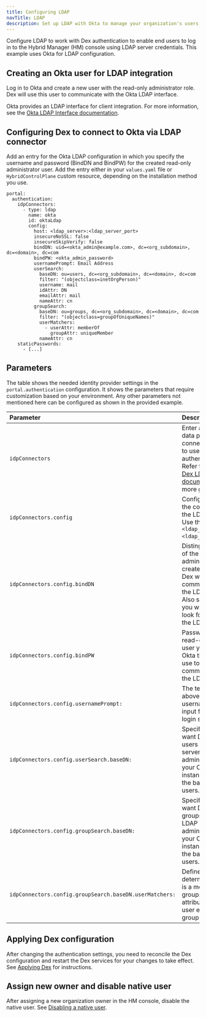 ```yaml
---
title: Configuring LDAP
navTitle: LDAP
description: Set up LDAP with Okta to manage your organization's users.
---
```


Configure LDAP to work with Dex authentication to enable end users to log in to the Hybrid Manager (HM) console using LDAP server credentials. This example uses Okta for LDAP configuration. 

## Creating an Okta user for LDAP integration

Log in to Okta and create a new user with the read-only administrator role. Dex will use this user to communicate with the Okta LDAP interface.

Okta provides an LDAP interface for client integration. For more information, see the [Okta LDAP Interface documentation](https://help.okta.com/en-us/content/topics/directory/ldap-interface-main.htm).

## Configuring Dex to connect to Okta via LDAP connector

Add an entry for the Okta LDAP configuration in which you specify the username and password (BindDN and BindPW) for the created read-only administrator user. Add the entry either in your `values.yaml` file or `HybridControlPlane` custom resource, depending on the installation method you use.

```shell
portal:
  authentication:
    idpConnectors:
      - type: ldap
        name: okta
        id: oktaLdap
        config:
          host: <ldap_server>:<ldap_server_port>
          insecureNoSSL: false
          insecureSkipVerify: false
          bindDN: uid=<okta_admin@example.com>, dc=<org_subdomain>, dc=<domain>, dc=com
          bindPW: <okta_admin_password>
          usernamePrompt: Email Address
          userSearch:
            baseDN: ou=users, dc=<org_subdomain>, dc=<domain>, dc=com
            filter: "(objectclass=inetOrgPerson)"
            username: mail
            idAttr: DN
            emailAttr: mail
            nameAttr: cn
          groupSearch:
            baseDN: ou=groups, dc=<org_subdomain>, dc=<domain>, dc=com
            filter: "(objectclass=groupOfUniqueNames)"
            userMatchers:
              - userAttr: memberOf
                groupAttr: uniqueMember
            nameAttr: cn
    staticPasswords:
      - [...]

```

## Parameters

The table shows the needed identity provider settings in the `portal.authentication` configuration. It shows the parameters that require customization based on your environment. Any other parameters not mentioned here can be configured as shown in the provided example.

| Parameter                                               | Description                                                                                                                                                                                           |
| :------------------------------------------------------ | :---------------------------------------------------------------------------------------------------------------------------------------------------------------------------------------------------- |
| `idpConnectors`                                         | Enter an array of data per IdP connector you want to use for authentication. Refer to the official [Dex LDAP documentation](https://dexidp.io/docs/connectors/ldap/#configuration) for more guidance. |
| `idpConnectors.config`                                  | Configuration for the connection to the LDAP server. Use the format `<ldap_server>:<ldap_server_port>`.                                                                                               |
| `idpConnectors.config.bindDN`                           | Distinguished Name of the read-only admin user you created in Okta that Dex will use to communicate with the LDAP server. Also specify where you want Dex to look for this user in the LDAP server.        |
| `idpConnectors.config.bindPW`                           | Password for the read-only admin user you created in Okta that Dex will use to communicate with the LDAP server.                                                                                      |
| `idpConnectors.config.usernamePrompt:`                  | The text displayed above the username/email input field on the login screen.                                                                                                                          |
| `idpConnectors.config.userSearch.baseDN:`               | Specify where you want Dex to look for users in your LDAP server. The administrator of your Okta LDAP instance will know the baseDN for users.                                                             |
| `idpConnectors.config.groupSearch.baseDN:`              | Specify where you want Dex to look for groups in your LDAP server. The administrator of your Okta LDAP instance will know the baseDN for users.                                                            |
| `idpConnectors.config.groupSearch.baseDN.userMatchers:` | Define how Dex determines if a user is a member of a group. Match attributes between user entries and group entries.                                                                                  |

## Applying Dex configuration

After changing the authentication settings, you need to reconcile the Dex configuration and restart the Dex services for your changes to take effect. See [Applying Dex](/edb-postgres-ai/latest/hybrid-manager/using_hybrid_manager/managing_users/apply_dex_config/) for instructions. 

## Assign new owner and disable native user

After assigning a new organization owner in the HM console, disable the native user. See [Disabling a native user](/edb-postgres-ai/latest/hybrid-manager/using_hybrid_manager/managing_users/native_users/disable_native_user/). 
